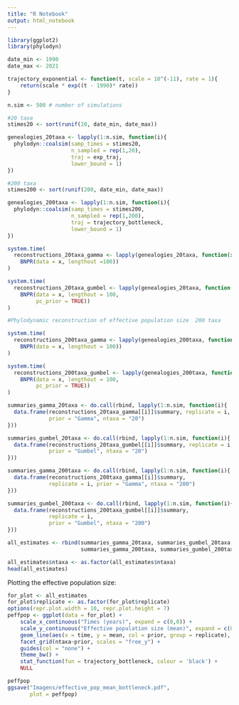 ```yaml
---
title: "R Notebook"
output: html_notebook
---
```


```r
library(ggplot2)
library(phylodyn)

date_min <- 1990
date_max <- 2021

trajectory_exponential <- function(t, scale = 10^(-11), rate = 1){
    return(scale * exp((t - 1990)* rate))
}

n.sim <- 500 # number of simulations

#20 taxa
stimes20 <- sort(runif(20, date_min, date_max))

genealogies_20taxa <- lapply(1:n.sim, function(i){
  phylodyn::coalsim(samp_times = stimes20,
                    n_sampled = rep(1,20),
                    traj = exp_traj,
                    lower_bound = 1)
})

#200 taxa
stimes200 <- sort(runif(200, date_min, date_max))

genealogies_200taxa <- lapply(1:n.sim, function(i){
  phylodyn::coalsim(samp_times = stimes200,
                    n_sampled = rep(1,200),
                    traj = trajectory_bottleneck,
                    lower_bound = 1)
})
```

```r
system.time(
  reconstructions_20taxa_gamma <- lapply(genealogies_20taxa, function(x)
    BNPR(data = x, lengthout =100))
)

system.time(
  reconstructions_20taxa_gumbel <- lapply(genealogies_20taxa, function(x)
    BNPR(data = x, lengthout = 100, 
         pc_prior = TRUE))
)
```

```r
#Phylodynamic reconstruction of effective population size  200 taxa

system.time(
  reconstructions_200taxa_gamma <- lapply(genealogies_200taxa, function(x)
    BNPR(data = x, lengthout = 100))
)

system.time(
  reconstructions_200taxa_gumbel <- lapply(genealogies_200taxa, function(x)
    BNPR(data = x, lengthout = 100, 
         pc_prior = TRUE))
)
```

```r
summaries_gamma_20taxa <- do.call(rbind, lapply(1:n.sim, function(i){
  data.frame(reconstructions_20taxa_gamma[[i]]$summary, replicate = i,
             prior = "Gamma", ntaxa = "20")
}))

summaries_gumbel_20taxa <- do.call(rbind, lapply(1:n.sim, function(i){
  data.frame(reconstructions_20taxa_gumbel[[i]]$summary, replicate = i, 
             prior = "Gumbel", ntaxa = "20")
}))

summaries_gamma_200taxa <- do.call(rbind, lapply(1:n.sim, function(i){
  data.frame(reconstructions_200taxa_gamma[[i]]$summary,
             replicate = i, prior = "Gamma", ntaxa = "200")
}))

summaries_gumbel_200taxa <- do.call(rbind, lapply(1:n.sim, function(i){
  data.frame(reconstructions_200taxa_gumbel[[i]]$summary,
             replicate = i,
             prior = "Gumbel", ntaxa = "200")
}))

all_estimates <- rbind(summaries_gamma_20taxa, summaries_gumbel_20taxa,
                       summaries_gamma_200taxa, summaries_gumbel_200taxa)

all_estimates$ntaxa <- as.factor(all_estimates$ntaxa)
head(all_estimates)

```

Plotting the effective population size:
```r
for_plot <- all_estimates
for_plot$replicate <- as.factor(for_plot$replicate)
options(repr.plot.width = 10, repr.plot.height = 7)
peffpop <- ggplot(data = for_plot) +
    scale_x_continuous("Times (years)", expand = c(0,0)) +
    scale_y_continuous("Effective population size (mean)", expand = c(0,0)) +
    geom_line(aes(x = time, y = mean, col = prior, group = replicate), alpha = .5) + 
    facet_grid(ntaxa~prior, scales = "free_y") +
    guides(col = "none") +
    theme_bw() +
    stat_function(fun = trajectory_bottleneck, colour = 'black') +
    NULL

peffpop
ggsave("Imagens/effective_pop_mean_bottleneck.pdf",
       plot = peffpop)
```

